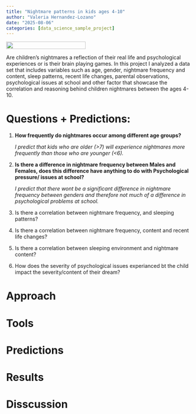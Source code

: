 ```yaml
---
title: "Nightmare patterns in kids ages 4-10"
author: "Valeria Hernandez-Lozano"
date: "2025-08-06"
categories: [data_science_sample_project]
---
```


![](/images/nightmares.jpg){width="215" height="20"}

Are children's nightmares a reflection of their real life and psychological experiences or is their brain playing games. In this project I analyzed a data set that includes variables such as age, gender, nightmare frequency and content, sleep patterns, recent life changes, parental observations, psychological issues at school and other factor that showcase the correlation and reasoning behind children nightmares between the ages 4-10.

# Questions + Predictions:

1.  **How frequently do nightmares occur among different age groups?**

    *I predict that kids who are older (\>7) will experience nightmares more frequently than those who are younger (\<6).*

2.  **Is there a difference in nightmare frequency between Males and Females, does this difference have anything to do with Psychological pressure/ issues at school?**

    *I predict that there wont be a significant difference in nightmare frequency between genders and therefore not much of a difference in psychological problems at school.*

3.  Is there a correlation between nightmare frequency, and sleeping patterns?

4.  Is there a correlation between nightmare frequency, content and recent life changes?

5.  Is there a correlation between sleeping environment and nightmare content?

6.  How does the severity of psychological issues experianced bt the child impact the severity/content of their dream?

# Approach

# Tools

# Predictions

# Results

# Disscussion
